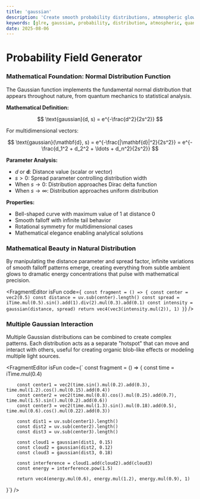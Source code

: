 ```yaml
---
title: 'gaussian'
description: 'Create smooth probability distributions, atmospheric glows, and quantum field visualizations using mathematical Gaussian functions'
keywords: [glre, gaussian, probability, distribution, atmospheric, quantum, field, blur, glow]
date: 2025-08-06
---
```



# Probability Field Generator

### Mathematical Foundation: Normal Distribution Function

The Gaussian function implements the fundamental normal distribution that appears throughout nature, from quantum mechanics to statistical analysis.

**Mathematical Definition:**

$$
\text{gaussian}(d, s) = e^{-\frac{d^2}{2s^2}}
$$

For multidimensional vectors:

$$
\text{gaussian}(\mathbf{d}, s) = e^{-\frac{|\mathbf{d}|^2}{2s^2}} = e^{-\frac{d_1^2 + d_2^2 + \ldots + d_n^2}{2s^2}}
$$

**Parameter Analysis:**

- $d$ or $\mathbf{d}$: Distance value (scalar or vector)
- $s > 0$: Spread parameter controlling distribution width
- When $s \rightarrow 0$: Distribution approaches Dirac delta function
- When $s \rightarrow \infty$: Distribution approaches uniform distribution

**Properties:**

- Bell-shaped curve with maximum value of 1 at distance 0
- Smooth falloff with infinite tail behavior
- Rotational symmetry for multidimensional cases
- Mathematical elegance enabling analytical solutions

### Mathematical Beauty in Natural Distribution

By manipulating the distance parameter and spread factor, infinite variations of smooth falloff patterns emerge, creating everything from subtle ambient glows to dramatic energy concentrations that pulse with mathematical precision.

<FragmentEditor
        isFun
        code={`
const fragment = () => {
        const center = vec2(0.5)
        const distance = uv.sub(center).length()
        const spread = iTime.mul(0.5).sin().add(1).div(2).mul(0.3).add(0.1)
        const intensity = gaussian(distance, spread)
        return vec4(vec3(intensity.mul(2)), 1)
}`}
/>

### Multiple Gaussian Interaction

Multiple Gaussian distributions can be combined to create complex patterns. Each distribution acts as a separate "hotspot" that can move and interact with others, useful for creating organic blob-like effects or modeling multiple light sources.

<FragmentEditor
        isFun
        code={`
const fragment = () => {
        const time = iTime.mul(0.4)

        const center1 = vec2(time.sin().mul(0.2).add(0.3), time.mul(1.2).cos().mul(0.15).add(0.4))
        const center2 = vec2(time.mul(0.8).cos().mul(0.25).add(0.7), time.mul(1.5).sin().mul(0.2).add(0.6))
        const center3 = vec2(time.mul(1.3).sin().mul(0.18).add(0.5), time.mul(0.6).cos().mul(0.22).add(0.3))

        const dist1 = uv.sub(center1).length()
        const dist2 = uv.sub(center2).length()
        const dist3 = uv.sub(center3).length()

        const cloud1 = gaussian(dist1, 0.15)
        const cloud2 = gaussian(dist2, 0.12)
        const cloud3 = gaussian(dist3, 0.18)

        const interference = cloud1.add(cloud2).add(cloud3)
        const energy = interference.pow(1.5)

        return vec4(energy.mul(0.6), energy.mul(1.2), energy.mul(0.9), 1)

}`}
/>
